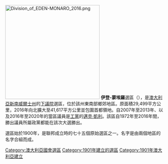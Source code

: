 [[File:Division_of_EDEN-MONARO_2016.png|300px]]
'''伊登-蒙埃羅'''選區（{{lang-en|Division of Eden-Monaro}}），是[[澳大利亞|澳大利亞]][[新南威爾士州|新南威爾士州]]的[[澳大利亞下議院|下議院]]選區，位於該州東南部鄉郊地區。原面積29,499平方公里，2016年向北擴大至41,617平方公里並包圍首都領地。自2007年至2013年、以及2016年至2020年的當區議員是[[澳大利亞工黨|工黨]]的[[邁克·凱利|邁克·凱利]]。該區自1972年至2016年間，勝出議員所屬政黨都能在該次大選勝出。

選區始於1900年，是聯邦成立時的七十五個原始選區之一。名字是由兩個地區的名字合組而成。

{{DEFAULTSORT:Eden-Monaro}}
[[Category:澳大利亞國會選區|Category:澳大利亞國會選區]]
[[Category:1901年建立的選區|Category:1901年建立的選區]]
[[Category:1901年澳大利亞建立|Category:1901年澳大利亞建立]]